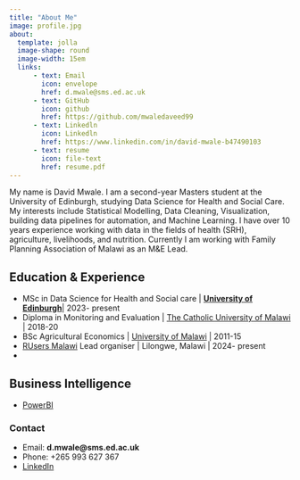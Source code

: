 ```yaml
---
title: "About Me"
image: profile.jpg
about: 
  template: jolla
  image-shape: round
  image-width: 15em
  links:
      - text: Email
        icon: envelope
        href: d.mwale@sms.ed.ac.uk
      - text: GitHub
        icon: github
        href: https://github.com/mwaledaveed99
      - text: Linkedln
        icon: Linkedln
        href: https://www.linkedin.com/in/david-mwale-b47490103
      - text: resume
        icon: file-text
        href: resume.pdf
---
```


My name is David Mwale. I am a second-year Masters student at the University of Edinburgh, studying Data Science for Health and Social Care. My interests include Statistical Modelling, Data Cleaning, Visualization, building data pipelines for automation, and Machine Learning. I have over 10 years experience working with data in the fields of health (SRH), agriculture, livelihoods, and nutrition. Currently I am working with Family Planning Association of Malawi as an M&E Lead.

## Education & Experience
- MSc in Data Science for Health and Social care | [**University of Edinburgh**](https://www.ed.ac.uk/)| 2023- present
- Diploma in Monitoring and Evaluation | [The Catholic University of Malawi](https://cunima1.online/) | 2018-20
- BSc Agricultural Economics | [University of Malawi](https://www.luanar.ac.mw/luanar/) | 2011-15
- [RUsers Malawi](https://www.meetup.com/r-users-malawi/) Lead organiser | Lilongwe, Malawi | 2024- present
- 

## Business Intelligence \n
- [PowerBI](https://www.linkedin.com/posts/david-mwale-b47490103_my-first-dashboard-using-powerbi-for-one-activity-7182793443495067649-9TMX?utm_source=share&utm_medium=member_desktop&rcm=ACoAABo7v2cBHZp0USAOOx_yT4rcfXyu6G6iVAw)

### Contact \n

- Email: **d.mwale@sms.ed.ac.uk**
- Phone: +265 993 627 367
- [LinkedIn](www.linkedin.com/in/david-mwale-b47490103)


